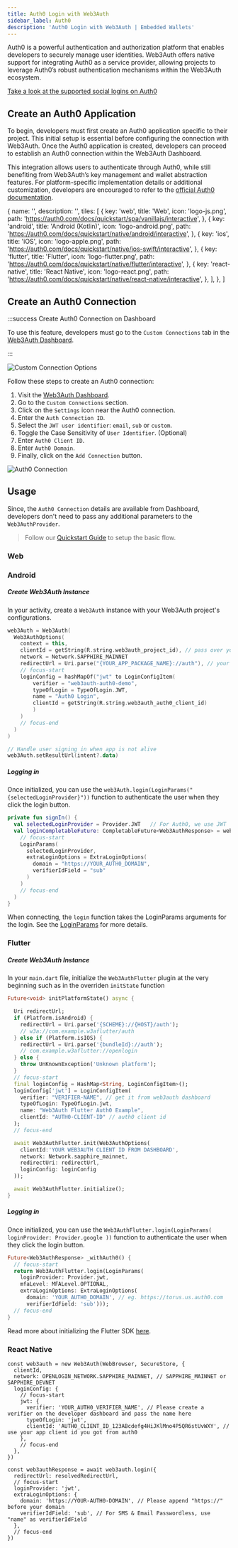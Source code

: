 ```yaml
---
title: Auth0 Login with Web3Auth
sidebar_label: Auth0
description: 'Auth0 Login with Web3Auth | Embedded Wallets'
---
```





Auth0 is a powerful authentication and authorization platform that enables developers to securely manage user identities. Web3Auth offers native support for integrating Auth0 as a service provider, allowing projects to leverage Auth0’s robust authentication mechanisms within the Web3Auth ecosystem.

[Take a look at the supported social logins on Auth0](https://marketplace.auth0.com/categories/social-login)

## Create an Auth0 Application

To begin, developers must first create an Auth0 application specific to their project. This initial setup is essential before configuring the connection with Web3Auth. Once the Auth0 application is created, developers can proceed to establish an Auth0 connection within the Web3Auth Dashboard.

This integration allows users to authenticate through Auth0, while still benefiting from Web3Auth’s key management and wallet abstraction features. For platform-specific implementation details or additional customization, developers are encouraged to refer to the [official Auth0 documentation](https://auth0.com/docs/quickstart/native#webapp).

  {
    name: '',
    description: '',
    tiles: [
      {
        key: 'web',
        title: 'Web',
        icon: 'logo-js.png',
        path: 'https://auth0.com/docs/quickstart/spa/vanillajs/interactive',
      },
      {
        key: 'android',
        title: 'Android (Kotlin)',
        icon: 'logo-android.png',
        path: 'https://auth0.com/docs/quickstart/native/android/interactive',
      },
      {
        key: 'ios',
        title: 'iOS',
        icon: 'logo-apple.png',
        path: 'https://auth0.com/docs/quickstart/native/ios-swift/interactive',
      },
      {
        key: 'flutter',
        title: 'Flutter',
        icon: 'logo-flutter.png',
        path: 'https://auth0.com/docs/quickstart/native/flutter/interactive',
      },
      {
        key: 'react-native',
        title: 'React Native',
        icon: 'logo-react.png',
        path: 'https://auth0.com/docs/quickstart/native/react-native/interactive',
      },
    ],
  },
]

<Tiles tileGroups={Auth0Setup} />

## Create an Auth0 Connection

:::success Create Auth0 Connection on Dashboard

To use this feature, developers must go to the `Custom Connections` tab in the [Web3Auth Dashboard](https://dashboard.web3auth.io).

:::

<div style={{ display: 'flex', margin: '20px 0', justifyContent: 'center' }}>
  <img
    src={CustomConnectionOptions}
    style={{
      maxWidth: '800px',
      borderRadius: '8px',
      boxShadow: '0 2px 6px rgba(0, 0, 0, 0.1)',
    }}
    alt="Custom Connection Options"
  />
</div>

Follow these steps to create an Auth0 connection:

1. Visit the [Web3Auth Dashboard](https://dashboard.web3auth.io).
2. Go to the `Custom Connections` section.
3. Click on the `Settings` icon near the Auth0 connection.
4. Enter the `Auth Connection ID`.
5. Select the `JWT user identifier`: `email`, `sub` or `custom`.
6. Toggle the Case Sensitivity of `User Identifier`. (Optional)
7. Enter `Auth0 Client ID`.
8. Enter `Auth0 Domain`.
9. Finally, click on the `Add Connection` button.

<div style={{ display: 'flex', margin: '20px 0', justifyContent: 'center' }}>
  <img
    src={Auth0Connection}
    style={{
      maxWidth: '800px',
      borderRadius: '8px',
      boxShadow: '0 2px 6px rgba(0, 0, 0, 0.1)',
    }}
    alt="Auth0 Connection"
  />
</div>

## Usage

Since, the `Auth0 Connection` details are available from Dashboard, developers don't need to pass any additional parameters to the `Web3AuthProvider`.

> Follow our [Quickstart Guide](/quick-start) to setup the basic flow.

### Web

<Tabs>
  <TabItem value="implicit-spa" label="Implicit Login (SPA)">
    <ImplicitLoginAuth0Spa />
  </TabItem>
  <TabItem value="implicit" label="Implicit Login Auth0 Google">
    <ImplicitLoginAuth0Google />
  </TabItem>
  <TabItem value="jwt" label="JWT Login with Auth0 SDK">
    <JwtLoginAuth0 />
  </TabItem>
</Tabs>

### Android

##### Create Web3Auth Instance

In your activity, create a `Web3Auth` instance with your Web3Auth project's configurations.

```kotlin
web3Auth = Web3Auth(
  Web3AuthOptions(
    context = this,
    clientId = getString(R.string.web3auth_project_id), // pass over your Web3Auth Client ID from Developer Dashboard
    network = Network.SAPPHIRE_MAINNET
    redirectUrl = Uri.parse("{YOUR_APP_PACKAGE_NAME}://auth"), // your app's redirect URL
    // focus-start
    loginConfig = hashMapOf("jwt" to LoginConfigItem(
        verifier = "web3auth-auth0-demo",
        typeOfLogin = TypeOfLogin.JWT,
        name = "Auth0 Login",
        clientId = getString(R.string.web3auth_auth0_client_id)
        )
    )
    // focus-end
  )
)

// Handle user signing in when app is not alive
web3Auth.setResultUrl(intent?.data)
```

##### Logging in

Once initialized, you can use the `web3Auth.login(LoginParams("{selectedLoginProvider}"))` function to authenticate the user when they click the login button.

```kotlin
private fun signIn() {
  val selectedLoginProvider = Provider.JWT   // For Auth0, we use JWT
  val loginCompletableFuture: CompletableFuture<Web3AuthResponse> = web3Auth.login(
    // focus-start
    LoginParams(
      selectedLoginProvider,
      extraLoginOptions = ExtraLoginOptions(
        domain = "https://YOUR_AUTH0_DOMAIN",
        verifierIdField = "sub"
      )
    )
    // focus-end
  )
}
```

When connecting, the `login` function takes the LoginParams arguments for the login. See the [LoginParams](/sdk/android/usage#parameters) for more details.

### Flutter

##### Create Web3Auth Instance

In your `main.dart` file, initialize the `Web3AuthFlutter` plugin at the very beginning such as in the overriden `initState` function

```dart
Future<void> initPlatformState() async {

  Uri redirectUrl;
  if (Platform.isAndroid) {
    redirectUrl = Uri.parse('{SCHEME}://{HOST}/auth');
    // w3a://com.example.w3aflutter/auth
  } else if (Platform.isIOS) {
    redirectUrl = Uri.parse('{bundleId}://auth');
    // com.example.w3aflutter://openlogin
  } else {
    throw UnKnownException('Unknown platform');
  }
  // focus-start
  final loginConfig = HashMap<String, LoginConfigItem>();
  loginConfig['jwt'] = LoginConfigItem(
    verifier: "VERIFIER-NAME", // get it from web3auth dashboard
    typeOfLogin: TypeOfLogin.jwt,
    name: "Web3Auth Flutter Auth0 Example",
    clientId: "AUTH0-CLIENT-ID" // auth0 client id
  );
  // focus-end

  await Web3AuthFlutter.init(Web3AuthOptions(
    clientId:'YOUR WEB3AUTH CLIENT ID FROM DASHBOARD',
    network: Network.sapphire_mainnet,
    redirectUri: redirectUrl,
    loginConfig: loginConfig
  ));

  await Web3AuthFlutter.initialize();
}
```

##### Logging in

Once initialized, you can use the `Web3AuthFlutter.login(LoginParams( loginProvider: Provider.google ))` function to authenticate the user when they click the login button.

```dart
Future<Web3AuthResponse> _withAuth0() {
  // focus-start
  return Web3AuthFlutter.login(LoginParams(
    loginProvider: Provider.jwt,
    mfaLevel: MFALevel.OPTIONAL,
    extraLoginOptions: ExtraLoginOptions(
      domain: 'YOUR_AUTH0_DOMAIN', // eg. https://torus.us.auth0.com
      verifierIdField: 'sub')));
  // focus-end
}
```

Read more about initializing the Flutter SDK [here](/sdk/flutter/initialize).

### React Native

```tsx
const web3auth = new Web3Auth(WebBrowser, SecureStore, {
  clientId,
  network: OPENLOGIN_NETWORK.SAPPHIRE_MAINNET, // SAPPHIRE_MAINNET or SAPPHIRE_DEVNET
  loginConfig: {
    // focus-start
    jwt: {
      verifier: 'YOUR_AUTH0_VERIFIER_NAME', // Please create a verifier on the developer dashboard and pass the name here
      typeOfLogin: 'jwt',
      clientId: 'AUTH0_CLIENT_ID_123ABcdefg4HiJKlMno4P5QR6stUvWXY', // use your app client id you got from auth0
    },
    // focus-end
  },
})
```

```tsx
const web3authResponse = await web3auth.login({
  redirectUrl: resolvedRedirectUrl,
  // focus-start
  loginProvider: 'jwt',
  extraLoginOptions: {
    domain: 'https://YOUR-AUTH0-DOMAIN', // Please append "https://" before your domain
    verifierIdField: 'sub', // For SMS & Email Passwordless, use "name" as verifierIdField
  },
  // focus-end
})
```
